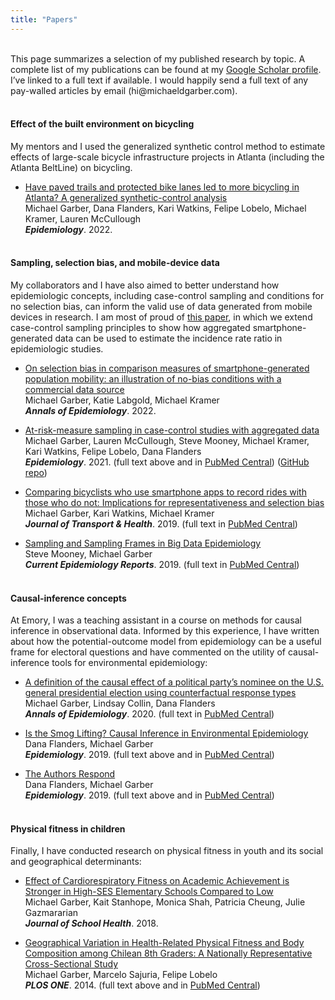 ```yaml
---
title: "Papers"
---
```

<br>
This page summarizes a selection of my published research by topic. A complete list of my publications can be found at my [Google Scholar profile](https://scholar.google.com/citations?hl=en&user=r-MsgFsAAAAJ&view_op=list_works&sortby=pubdate). I've linked to a full text if available. I would happily send a full text of any pay-walled articles by email (hi@michaeldgarber.com).
<br>
<br>

#### Effect of the built environment on bicycling

My mentors and I used the generalized synthetic control method to estimate effects of large-scale bicycle infrastructure projects in Atlanta (including the Atlanta BeltLine) on bicycling.

* [Have paved trails and protected bike lanes led to more bicycling in Atlanta? A generalized synthetic-control analysis](https://journals.lww.com/epidem/Abstract/9900/Have_paved_trails_and_protected_bike_lanes_led_to.15.aspx)<br>Michael Garber, Dana Flanders, Kari Watkins, Felipe Lobelo, Michael Kramer, Lauren McCullough<br> __*Epidemiology*__. 2022.
<br>
<br>

#### Sampling, selection bias, and mobile-device data

My collaborators and I have also aimed to better understand how epidemiologic concepts, including case-control sampling and conditions for no selection bias, can inform the valid use of data generated from mobile devices in research. I am most of proud of [this paper](https://journals.lww.com/epidem/Fulltext/2021/01000/At_risk_measure_Sampling_in_Case_Control_Studies.14.aspx), in which we extend case-control sampling principles to show how aggregated smartphone-generated data can be used to estimate the incidence rate ratio in epidemiologic studies.

* [On selection bias in comparison measures of smartphone-generated population mobility: an illustration of no-bias conditions with a commercial data source](https://www.sciencedirect.com/science/article/abs/pii/S1047279722000370)<br>Michael Garber, Katie Labgold, Michael Kramer<br> __*Annals of Epidemiology*__. 2022.

* [At-risk-measure sampling in case-control studies with aggregated data](https://journals.lww.com/epidem/Fulltext/2021/01000/At_risk_measure_Sampling_in_Case_Control_Studies.14.aspx)<br>
Michael Garber, Lauren McCullough, Steve Mooney, Michael Kramer, Kari Watkins, Felipe Lobelo, Dana Flanders<br>
__*Epidemiology*__. 2021. (full text above and in [PubMed Central](https://www.ncbi.nlm.nih.gov/pmc/articles/PMC7707160/)) ([GitHub repo](https://github.com/michaeldgarber/at-risk-measure-sampling))

* [Comparing bicyclists who use smartphone apps to record rides with those who do not: Implications for representativeness and selection bias](https://www.sciencedirect.com/science/article/pii/S2214140518305590)<br>Michael Garber, Kari Watkins, Michael Kramer<br> __*Journal of Transport & Health*__. 2019. (full text in [PubMed Central](https://www.ncbi.nlm.nih.gov/pmc/articles/PMC6959852/))

* [Sampling and Sampling Frames in Big Data Epidemiology](https://www.ncbi.nlm.nih.gov/pmc/articles/PMC6662929/)<br>
Steve Mooney, Michael Garber<br>
__*Current Epidemiology Reports*__. 2019. (full text in [PubMed Central](https://www.ncbi.nlm.nih.gov/pmc/articles/PMC6662929/))
<br>
<br>

#### Causal-inference concepts
At Emory, I was a teaching assistant in a course on methods for causal inference in observational data. Informed by this experience, I have written about how the potential-outcome model from epidemiology can be a useful frame for electoral questions and have commented on the utility of causal-inference tools for environmental epidemiology:

* [A definition of the causal effect of a political party’s nominee on the U.S. general presidential election using counterfactual response types](https://www.sciencedirect.com/science/article/pii/S1047279720301733?via%3Dihub)<br>
Michael Garber, Lindsay Collin, Dana Flanders
<br> __*Annals of Epidemiology*__. 2020. (full text in [PubMed Central](https://www.ncbi.nlm.nih.gov/pmc/articles/PMC7412752/))

* [Is the Smog Lifting? Causal Inference in Environmental Epidemiology](https://journals.lww.com/epidem/Fulltext/2019/05000/Is_the_Smog_Lifting___Causal_Inference_in.2.aspx)<br>
Dana Flanders, Michael Garber<br>
__*Epidemiology*__. 2019. (full text above and in [PubMed Central](https://www.ncbi.nlm.nih.gov/pmc/articles/PMC6456370/))

* [The Authors Respond](https://journals.lww.com/epidem/Fulltext/2019/11000/The_Authors_Respond.26.aspx)<br>Dana Flanders, Michael Garber<br>
__*Epidemiology*__. 2019. (full text above and in [PubMed Central](https://www.ncbi.nlm.nih.gov/pmc/articles/PMC6936609/))
<br>
<br>

#### Physical fitness in children
Finally, I have conducted research on physical fitness in youth and its social and geographical determinants:

* [Effect of Cardiorespiratory Fitness on Academic Achievement is Stronger in High-SES Elementary Schools Compared to Low](https://onlinelibrary.wiley.com/doi/10.1111/josh.12678)<br>
Michael Garber, Kait Stanhope, Monica Shah, Patricia Cheung, Julie Gazmararian<br>
__*Journal of School Health*__. 2018.

* [Geographical Variation in Health-Related Physical Fitness and Body Composition among Chilean 8th Graders: A Nationally Representative Cross-Sectional Study](https://journals.plos.org/plosone/article?id=10.1371/journal.pone.0108053)<br>
Michael Garber, Marcelo Sajuria, Felipe Lobelo<br>
__*PLOS ONE*__. 2014. (full text above and in [PubMed Central](https://www.ncbi.nlm.nih.gov/pmc/articles/PMC4177890/))
<br>
<br>